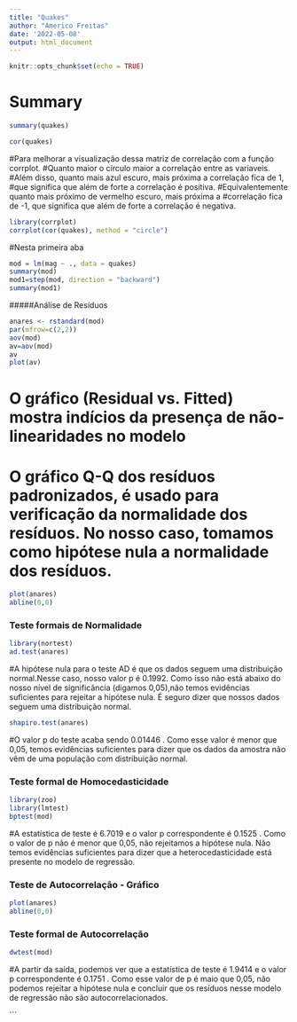 ```yaml
---
title: "Quakes"
author: "Americo Freitas"
date: '2022-05-08'
output: html_document
---
```


```r
knitr::opts_chunk$set(echo = TRUE)
```

# Summary

```r
summary(quakes)
```

```r
cor(quakes)
```
#Para melhorar a visualização dessa matriz de correlação com a função corrplot.
#Quanto maior o círculo maior a correlação entre as variaveis.
#Além disso, quanto mais azul escuro, mais próxima a correlação fica de 1, 
#que significa que além de forte a correlação é positiva. 
#Equivalentemente quanto mais próximo de vermelho escuro, mais próxima a 
#correlação fica de -1, que significa que além de forte a correlação é negativa.
```r
library(corrplot)
corrplot(cor(quakes), method = "circle")
```
#Nesta primeira aba

```r
mod = lm(mag ~ ., data = quakes)
summary(mod)
mod1=step(mod, direction = "backward")
summary(mod1)
```

#####Análise de Resíduos  
```r
anares <- rstandard(mod)
par(mfrow=c(2,2))
aov(mod)
av=aov(mod)
av
plot(av)
```
# O gráfico (Residual vs. Fitted) mostra indícios da presença de não-linearidades no modelo
# O gráfico Q-Q dos resíduos padronizados, é usado para verificação da normalidade dos resíduos. No nosso caso, tomamos como hipótese nula a normalidade dos resíduos.
```r
plot(anares)
abline(0,0)
```
### Teste formais de Normalidade
```r
library(nortest)
ad.test(anares)
```
#A hipótese nula para o teste AD é que os dados  seguem  uma distribuição normal.Nesse caso, nosso valor p é 0.1992. Como isso não está abaixo do nosso nível de significância (digamos 0,05),não temos evidências suficientes para rejeitar a hipótese nula. É seguro dizer que nossos dados seguem uma distribuição normal.
```r
shapiro.test(anares)
```
#O valor p do teste acaba sendo  0.01446 . Como esse valor é menor que 0,05, temos evidências suficientes para dizer que os dados da amostra  não  vêm de uma população com distribuição normal.

### Teste formal de Homocedasticidade
```r
library(zoo)
library(lmtest)
bptest(mod)
```
#A estatística de teste é 6.7019 e o valor p correspondente é  0.1525 . Como o valor de p não é menor que 0,05, não rejeitamos a hipótese nula. Não temos evidências suficientes para dizer que a heterocedasticidade está presente no modelo de regressão.

### Teste de Autocorrelação - Gráfico
```r
plot(anares)
abline(0,0)
```

### Teste formal de Autocorrelação
```r
dwtest(mod)
```
#A partir da saída, podemos ver que a estatística de teste é  1.9414  e o valor p correspondente é  0.1751 . Como esse valor de p é maio que 0,05, não podemos rejeitar a hipótese nula e concluir que os resíduos nesse modelo de regressão não são autocorrelacionados.

```
